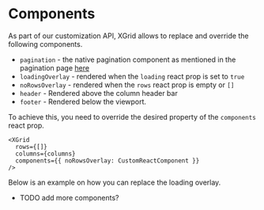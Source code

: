 
<Meta title="1. Docs/9. Components" component={XGrid} />

# Components

As part of our customization API, XGrid allows to replace and override the following components.

- `pagination` - the native pagination component as mentioned in the pagination page [here]()
- `loadingOverlay` - rendered when the `loading` react prop is set to `true`
- `noRowsOverlay` - rendered when the `rows` react prop is empty or `[]`
- `header` - Rendered above the column header bar
- `footer` - Rendered below the viewport.

To achieve this, you need to override the desired property of the `components` react prop.

```tsx
<XGrid
  rows={[]}
  columns={columns}
  components={{ noRowsOverlay: CustomReactComponent }}
/>
```

Below is an example on how you can replace the loading overlay.

<LoadingOverrideDemo />

- TODO add more components?
